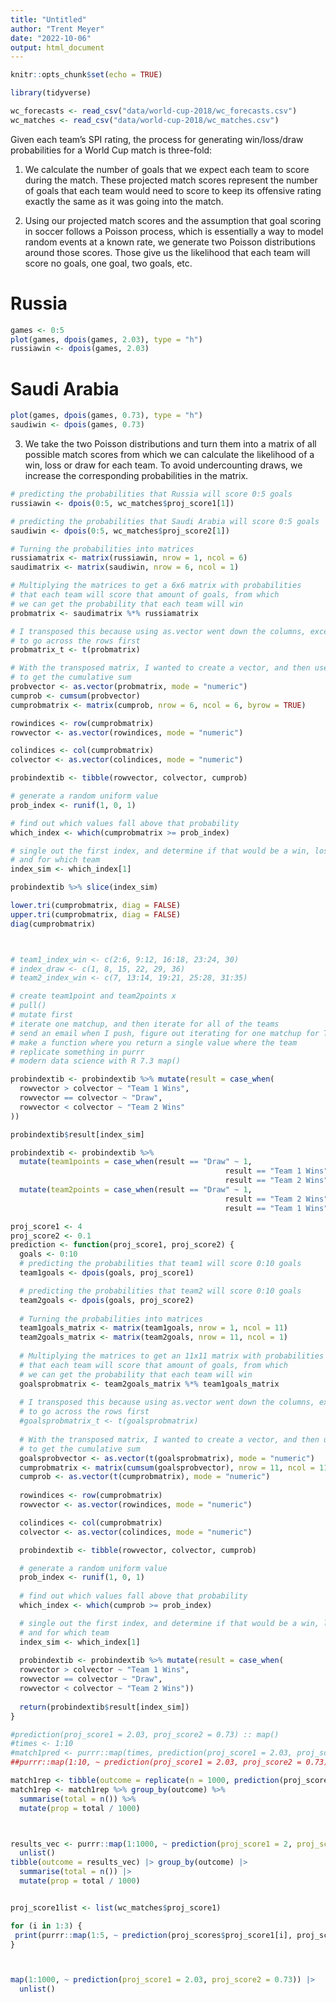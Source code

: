```yaml
---
title: "Untitled"
author: "Trent Meyer"
date: "2022-10-06"
output: html_document
---
```


```r
knitr::opts_chunk$set(echo = TRUE)
```

```r
library(tidyverse)

wc_forecasts <- read_csv("data/world-cup-2018/wc_forecasts.csv")
wc_matches <- read_csv("data/world-cup-2018/wc_matches.csv")
```


Given each team’s SPI rating, the process for generating win/loss/draw probabilities for a World Cup match is three-fold:

1. We calculate the number of goals that we expect each team to score during the match. These projected match scores represent the number of goals that each team would need to score to keep its offensive rating exactly the same as it was going into the match.


2. Using our projected match scores and the assumption that goal scoring in soccer follows a Poisson process, which is essentially a way to model random events at a known rate, we generate two Poisson distributions around those scores. Those give us the likelihood that each team will score no goals, one goal, two goals, etc.

# Russia
```r
games <- 0:5
plot(games, dpois(games, 2.03), type = "h")
russiawin <- dpois(games, 2.03)
```

# Saudi Arabia
```r
plot(games, dpois(games, 0.73), type = "h")
saudiwin <- dpois(games, 0.73)
```

3. We take the two Poisson distributions and turn them into a matrix of all possible match scores from which we can calculate the likelihood of a win, loss or draw for each team. To avoid undercounting draws, we increase the corresponding probabilities in the matrix.


```r
# predicting the probabilities that Russia will score 0:5 goals
russiawin <- dpois(0:5, wc_matches$proj_score1[1])

# predicting the probabilities that Saudi Arabia will score 0:5 goals
saudiwin <- dpois(0:5, wc_matches$proj_score2[1])
```

```r
# Turning the probabilities into matrices
russiamatrix <- matrix(russiawin, nrow = 1, ncol = 6)
saudimatrix <- matrix(saudiwin, nrow = 6, ncol = 1)

# Multiplying the matrices to get a 6x6 matrix with probabilities
# that each team will score that amount of goals, from which 
# we can get the probability that each team will win
probmatrix <- saudimatrix %*% russiamatrix 

# I transposed this because using as.vector went down the columns, except I wanted
# to go across the rows first
probmatrix_t <- t(probmatrix)

# With the transposed matrix, I wanted to create a vector, and then use cumsum()
# to get the cumulative sum
probvector <- as.vector(probmatrix, mode = "numeric")
cumprob <- cumsum(probvector)
cumprobmatrix <- matrix(cumprob, nrow = 6, ncol = 6, byrow = TRUE)

rowindices <- row(cumprobmatrix)
rowvector <- as.vector(rowindices, mode = "numeric")

colindices <- col(cumprobmatrix)
colvector <- as.vector(colindices, mode = "numeric")

probindextib <- tibble(rowvector, colvector, cumprob)

# generate a random uniform value
prob_index <- runif(1, 0, 1)

# find out which values fall above that probability
which_index <- which(cumprobmatrix >= prob_index)

# single out the first index, and determine if that would be a win, loss, or draw,
# and for which team
index_sim <- which_index[1]

probindextib %>% slice(index_sim)

lower.tri(cumprobmatrix, diag = FALSE)
upper.tri(cumprobmatrix, diag = FALSE)
diag(cumprobmatrix)



# team1_index_win <- c(2:6, 9:12, 16:18, 23:24, 30)
# index_draw <- c(1, 8, 15, 22, 29, 36)
# team2_index_win <- c(7, 13:14, 19:21, 25:28, 31:35)

# create team1point and team2points x
# pull()
# mutate first
# iterate one matchup, and then iterate for all of the teams
# send an email when I push, figure out iterating for one matchup for Tuesday
# make a function where you return a single value where the team
# replicate something in purrr
# modern data science with R 7.3 map()

probindextib <- probindextib %>% mutate(result = case_when(
  rowvector > colvector ~ "Team 1 Wins",
  rowvector == colvector ~ "Draw",
  rowvector < colvector ~ "Team 2 Wins"
))

probindextib$result[index_sim]

probindextib <- probindextib %>% 
  mutate(team1points = case_when(result == "Draw" ~ 1,
                                                result == "Team 1 Wins" ~ 3,
                                                result == "Team 2 Wins" ~ 0)) %>%
  mutate(team2points = case_when(result == "Draw" ~ 1,
                                                result == "Team 2 Wins" ~ 3,
                                                result == "Team 1 Wins" ~ 0))
```


```r
proj_score1 <- 4
proj_score2 <- 0.1
prediction <- function(proj_score1, proj_score2) {
  goals <- 0:10
  # predicting the probabilities that team1 will score 0:10 goals
  team1goals <- dpois(goals, proj_score1)

  # predicting the probabilities that team2 will score 0:10 goals
  team2goals <- dpois(goals, proj_score2)
  
  # Turning the probabilities into matrices
  team1goals_matrix <- matrix(team1goals, nrow = 1, ncol = 11)
  team2goals_matrix <- matrix(team2goals, nrow = 11, ncol = 1)
  
  # Multiplying the matrices to get an 11x11 matrix with probabilities
  # that each team will score that amount of goals, from which 
  # we can get the probability that each team will win
  goalsprobmatrix <- team2goals_matrix %*% team1goals_matrix
  
  # I transposed this because using as.vector went down the columns, except I wanted
  # to go across the rows first
  #goalsprobmatrix_t <- t(goalsprobmatrix)
  
  # With the transposed matrix, I wanted to create a vector, and then use cumsum()
  # to get the cumulative sum
  goalsprobvector <- as.vector(t(goalsprobmatrix), mode = "numeric")
  cumprobmatrix <- matrix(cumsum(goalsprobvector), nrow = 11, ncol = 11, byrow = TRUE)
  cumprob <- as.vector(t(cumprobmatrix), mode = "numeric")
  
  rowindices <- row(cumprobmatrix)
  rowvector <- as.vector(rowindices, mode = "numeric")

  colindices <- col(cumprobmatrix)
  colvector <- as.vector(colindices, mode = "numeric")

  probindextib <- tibble(rowvector, colvector, cumprob)

  # generate a random uniform value
  prob_index <- runif(1, 0, 1)
  
  # find out which values fall above that probability
  which_index <- which(cumprob >= prob_index)

  # single out the first index, and determine if that would be a win, loss, or draw,
  # and for which team
  index_sim <- which_index[1]
  
  probindextib <- probindextib %>% mutate(result = case_when(
  rowvector > colvector ~ "Team 1 Wins",
  rowvector == colvector ~ "Draw",
  rowvector < colvector ~ "Team 2 Wins"))
  
  return(probindextib$result[index_sim])
}

#prediction(proj_score1 = 2.03, proj_score2 = 0.73) :: map()
#times <- 1:10
#match1pred <- purrr::map(times, prediction(proj_score1 = 2.03, proj_score2 = 0.73))
##purrr::map(1:10, ~ prediction(proj_score1 = 2.03, proj_score2 = 0.73))

match1rep <- tibble(outcome = replicate(n = 1000, prediction(proj_score1, proj_score2)))
match1rep <- match1rep %>% group_by(outcome) %>% 
  summarise(total = n()) %>% 
  mutate(prop = total / 1000)



results_vec <- purrr::map(1:1000, ~ prediction(proj_score1 = 2, proj_score2 = 0.67)) |>
  unlist()
tibble(outcome = results_vec) |> group_by(outcome) |>
  summarise(total = n()) |>
  mutate(prop = total / 1000)


proj_score1list <- list(wc_matches$proj_score1)

for (i in 1:3) {
 print(purrr::map(1:5, ~ prediction(proj_scores$proj_score1[i], proj_scores$proj_score2[i])))
}



map(1:1000, ~ prediction(proj_score1 = 2.03, proj_score2 = 0.73)) |>
  unlist()
```

